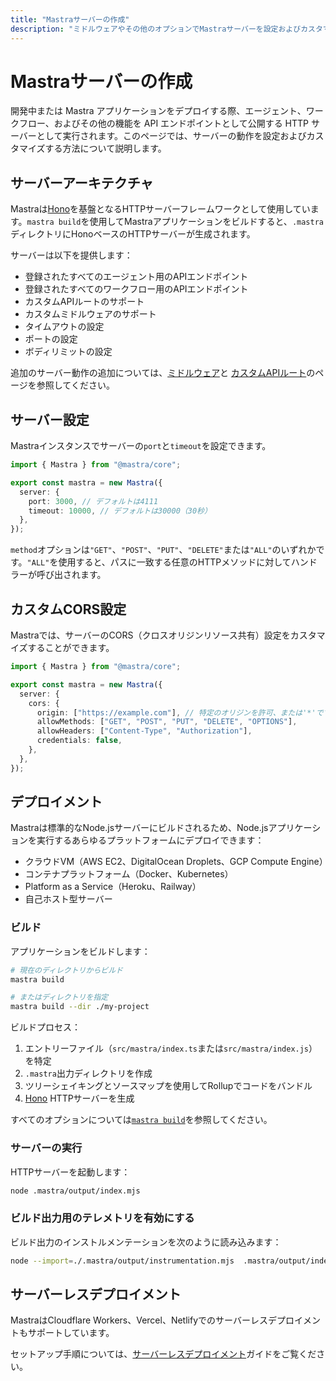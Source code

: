 ---
title: "Mastraサーバーの作成"
description: "ミドルウェアやその他のオプションでMastraサーバーを設定およびカスタマイズする"
---

# Mastraサーバーの作成

開発中または Mastra アプリケーションをデプロイする際、エージェント、ワークフロー、およびその他の機能を API エンドポイントとして公開する HTTP サーバーとして実行されます。このページでは、サーバーの動作を設定およびカスタマイズする方法について説明します。

## サーバーアーキテクチャ

Mastraは[Hono](https://hono.dev)を基盤となるHTTPサーバーフレームワークとして使用しています。`mastra build`を使用してMastraアプリケーションをビルドすると、`.mastra`ディレクトリにHonoベースのHTTPサーバーが生成されます。

サーバーは以下を提供します：

- 登録されたすべてのエージェント用のAPIエンドポイント
- 登録されたすべてのワークフロー用のAPIエンドポイント
- カスタムAPIルートのサポート
- カスタムミドルウェアのサポート
- タイムアウトの設定
- ポートの設定
- ボディリミットの設定

追加のサーバー動作の追加については、[ミドルウェア](/docs/deployment/middleware)と
[カスタムAPIルート](/docs/deployment/custom-api-routes)のページを参照してください。

## サーバー設定

Mastraインスタンスでサーバーの`port`と`timeout`を設定できます。

```typescript copy showLineNumbers
import { Mastra } from "@mastra/core";

export const mastra = new Mastra({
  server: {
    port: 3000, // デフォルトは4111
    timeout: 10000, // デフォルトは30000（30秒）
  },
});
```

`method`オプションは`"GET"`、`"POST"`、`"PUT"`、`"DELETE"`または`"ALL"`のいずれかです。`"ALL"`を使用すると、パスに一致する任意のHTTPメソッドに対してハンドラーが呼び出されます。

## カスタムCORS設定

Mastraでは、サーバーのCORS（クロスオリジンリソース共有）設定をカスタマイズすることができます。

```typescript copy showLineNumbers
import { Mastra } from "@mastra/core";

export const mastra = new Mastra({
  server: {
    cors: {
      origin: ["https://example.com"], // 特定のオリジンを許可、または'*'ですべてを許可
      allowMethods: ["GET", "POST", "PUT", "DELETE", "OPTIONS"],
      allowHeaders: ["Content-Type", "Authorization"],
      credentials: false,
    },
  },
});
```

## デプロイメント

Mastraは標準的なNode.jsサーバーにビルドされるため、Node.jsアプリケーションを実行するあらゆるプラットフォームにデプロイできます：

- クラウドVM（AWS EC2、DigitalOcean Droplets、GCP Compute Engine）
- コンテナプラットフォーム（Docker、Kubernetes）
- Platform as a Service（Heroku、Railway）
- 自己ホスト型サーバー

### ビルド

アプリケーションをビルドします：

```bash copy
# 現在のディレクトリからビルド
mastra build

# またはディレクトリを指定
mastra build --dir ./my-project
```

ビルドプロセス：

1. エントリーファイル（`src/mastra/index.ts`または`src/mastra/index.js`）を特定
2. `.mastra`出力ディレクトリを作成
3. ツリーシェイキングとソースマップを使用してRollupでコードをバンドル
4. [Hono](https://hono.dev) HTTPサーバーを生成

すべてのオプションについては[`mastra build`](/reference/cli/build)を参照してください。

### サーバーの実行

HTTPサーバーを起動します：

```bash copy
node .mastra/output/index.mjs
```

### ビルド出力用のテレメトリを有効にする

ビルド出力のインストルメンテーションを次のように読み込みます：

```bash copy
node --import=./.mastra/output/instrumentation.mjs  .mastra/output/index.mjs
```

## サーバーレスデプロイメント

MastraはCloudflare Workers、Vercel、Netlifyでのサーバーレスデプロイメントもサポートしています。

セットアップ手順については、[サーバーレスデプロイメント](/docs/deployment/deployment)ガイドをご覧ください。
